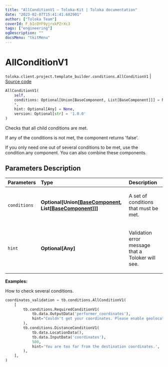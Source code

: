 ```yaml
---
title: "AllConditionV1 — Toloka-Kit | Toloka documentation"
date: "2023-02-07T15:41:41.682901"
author: ["Toloka Team"]
coverId: F_bIcOYF9yjrxkPZrXc3
tags: ["engineering"]
ogDescription: ""
docsMenu: "tkitMenu"
---
```


# AllConditionV1
`toloka.client.project.template_builder.conditions.AllConditionV1` | [Source code](https://github.com/Toloka/toloka-kit/blob/v1.1.3/src/client/project/template_builder/conditions.py#L45)

```python
AllConditionV1(
    self,
    conditions: Optional[Union[BaseComponent, List[BaseComponent]]] = None,
    *,
    hint: Optional[Any] = None,
    version: Optional[str] = '1.0.0'
)
```

Checks that all child conditions are met.

If any of the conditions is not met, the component returns 'false'.

If you only need one out of several conditions to be met, use the condition.any component. You can also combine
these components.

## Parameters Description

| Parameters | Type | Description |
| :----------| :----| :-----------|
`conditions`|**Optional\[Union\[[BaseComponent](/docs/toloka-kit/reference/toloka.client.project.template_builder.base.BaseComponent), List\[[BaseComponent](/docs/toloka-kit/reference/toloka.client.project.template_builder.base.BaseComponent)\]\]\]**|<p>A set of conditions that must be met.</p>
`hint`|**Optional\[Any\]**|<p>Validation error message that a Toloker will see.</p>

**Examples:**

How to check several conditions.

```python
coordinates_validation = tb.conditions.AllConditionV1(
    [
        tb.conditions.RequiredConditionV1(
            tb.data.OutputData('performer_coordinates'),
            hint="Couldn't get your coordinates. Please enable geolocation.",
        ),
        tb.conditions.DistanceConditionV1(
            tb.data.LocationData(),
            tb.data.InputData('coordinates'),
            500,
            hint='You are too far from the destination coordinates.',
        ),
    ],
)
```
